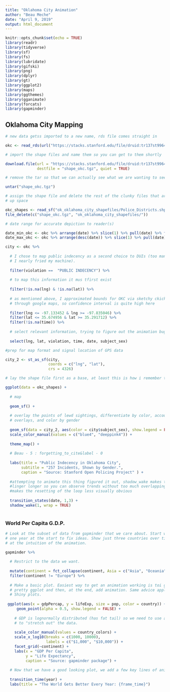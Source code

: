 ```yaml
---
title: "Oklahoma City Animation"
author: "Beau Meche"
date: "April 9, 2019"
output: html_document
---
```


```r
knitr::opts_chunk$set(echo = TRUE)
library(readr)
library(tidyverse)
library(sf)
library(fs)
library(lubridate)
library(gifski)
library(png)
library(dplyr)
library(gt)
library(ggplot2)
library(maps)
library(ggthemes)
library(gganimate)
library(forcats)
library(gapminder)
```

## Oklahoma City Mapping

```r
# new data getss imported to a new name, rds file comes straight in

okc <- read_rds(url("https://stacks.stanford.edu/file/druid:tr137st9964/tr137st9964_ok_oklahoma_city_2019_02_25.rds"))

# import the shape files and name them so you can get to them shortly

download.file(url = "https://stacks.stanford.edu/file/druid:tr137st9964/tr137st9964_ok_oklahoma_city_shapefiles_2019_02_25.tgz", 
              destfile = "shape_okc.tgz", quiet = TRUE)

# remove the tar so that we can actually see what we are wanting to see (maps)

untar("shape_okc.tgz")

# assign the shape file and delete the rest of the clunky files that are taking
# up space

okc_shapes <- read_sf("ok_oklahoma_city_shapefiles/Police_Districts.shp")
file_delete(c("shape_okc.tgz", "ok_oklahoma_city_shapefiles/"))
```

```r

# date range for accurate depiction to reader(s)

date_min_okc <- okc %>% arrange(date) %>% slice(1) %>% pull(date) %>% format("%B %d, %Y")
date_max_okc <- okc %>% arrange(desc(date)) %>% slice(1) %>% pull(date) %>% format("%B %d, %Y")

city <- okc %>% 
  
  # I chose to map public indecency as a second choice to DUIs (too many points,
  # I nearly fried my machine).
  
  filter(violation ==  "PUBLIC INDECENCY") %>% 
  
  # to map this information it mus tfirst exist
  
  filter(!is.na(lng) & !is.na(lat)) %>% 
  
  # as mentioned above, I approximated bounds for OKC via sketchy ckicking
  # through google maps, so confidence interval is quite high here
  
  filter(lng <= -97.133452 & lng >= -97.835046) %>% 
  filter(lat <= 35.674956 & lat >= 35.291712) %>% 
  filter(!is.na(time)) %>% 
  
  # select relevant information, trying to figure out the animation bug
  
  select(lng, lat, violation, time, date, subject_sex)

#prep for map format and signal location of GPS data

city_2 <- st_as_sf(city, 
                   coords = c("lng", "lat"),
                   crs = 4326)

# lay the shape file first as a base, at least this is how i remember the order

ggplot(data = okc_shapes) +
  
  # map
  
  geom_sf() +
  
  # overlay the points of lewd sightings, differentiate by color, account fot
  # overlays, and color by gender
  
  geom_sf(data = city_2, aes(color = city$subject_sex), show.legend = FALSE, alpha = .65) +
  scale_color_manual(values = c("blue4", "deeppink4")) +
  
  theme_map() +
  
  # Beau - 5 : forgetting_to_cite&label - 0
  
  labs(title = "Public Indecency in Oklahoma City",
       subtitle = "257 Incidents, Shown by Gender.",
       caption = "Source: Stanford Open Policing Project" ) +
  
  #attempting to animate this thing figured it out, shadow_wake makes the points
  #linger longer so you can observe trends without too much overlapping, wrap
  #makes the resetting of the loop less visually obvious
  
  transition_states(date, 1,3) +
  shadow_wake(1, wrap = TRUE)
  
```

### World Per Capita G.D.P. 

```r
# Look at the subset of data from gapminder that we care about. Start with just
# one year at the start to fix ideas. Show just three countries over time to get
# at the intuition of the animation.

gapminder %>%
  
  # Restrict to the data we want.
  
  mutate(continent = fct_collapse(continent, Asia = c("Asia", "Oceania"))) %>% 
  filter(continent != "Europe") %>% 
  
  # Make a basic plot. Easiest way to get an animation working is toi get a
  # pretty ggplot and then, at the end, add animation. Same advice applies to
  # Shiny plots.
  
 ggplot(aes(x = gdpPercap, y = lifeExp, size = pop, color = country)) +
     geom_point(alpha = 0.5, show.legend = FALSE) +
  
    # GDP is lognormally distributed (has fat tail) so we need to use a log axis
    # to "stretch out" the data.
  
    scale_color_manual(values = country_colors) +
    scale_x_log10(breaks = c(1000, 10000),
                  labels = c("$1,000", "$10,000")) +
    facet_grid(~continent) +
    labs(x = "GDP Per Capita",
         y = "Life Expectancy",
         caption = "Source: gapminder package") +
  
  # Now that we have a good looking plot, we add a few key lines of animation.
  
  transition_time(year) +
  labs(title = "The World Gets Better Every Year: {frame_time}")
```